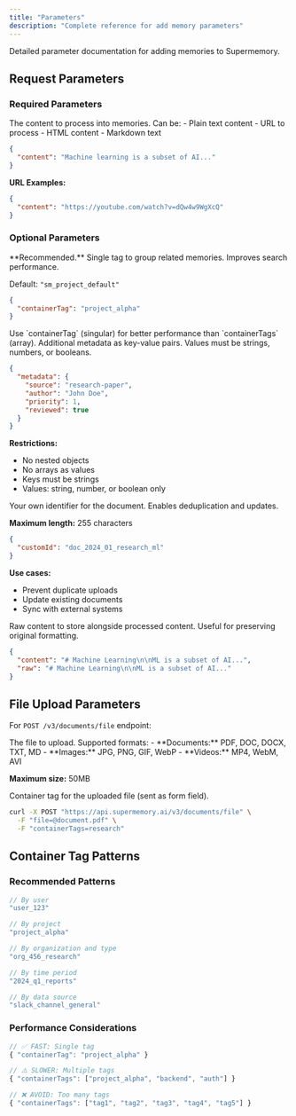 ```yaml
---
title: "Parameters"
description: "Complete reference for add memory parameters"
---
```


Detailed parameter documentation for adding memories to Supermemory.

## Request Parameters

### Required Parameters

<ParamField body="content" type="string" required>
  The content to process into memories. Can be:
  - Plain text content
  - URL to process
  - HTML content
  - Markdown text

  ```json
  {
    "content": "Machine learning is a subset of AI..."
  }
  ```

  **URL Examples:**
  ```json
  {
    "content": "https://youtube.com/watch?v=dQw4w9WgXcQ"
  }
  ```
</ParamField>

### Optional Parameters

<ParamField body="containerTag" type="string">
  **Recommended.** Single tag to group related memories. Improves search performance.

  Default: `"sm_project_default"`

  ```json
  {
    "containerTag": "project_alpha"
  }
  ```

  <Note>
  Use `containerTag` (singular) for better performance than `containerTags` (array).
  </Note>
</ParamField>

<ParamField body="metadata" type="object">
  Additional metadata as key-value pairs. Values must be strings, numbers, or booleans.

  ```json
  {
    "metadata": {
      "source": "research-paper",
      "author": "John Doe",
      "priority": 1,
      "reviewed": true
    }
  }
  ```

  **Restrictions:**
  - No nested objects
  - No arrays as values
  - Keys must be strings
  - Values: string, number, or boolean only
</ParamField>

<ParamField body="customId" type="string">
  Your own identifier for the document. Enables deduplication and updates.

  **Maximum length:** 255 characters

  ```json
  {
    "customId": "doc_2024_01_research_ml"
  }
  ```

  **Use cases:**
  - Prevent duplicate uploads
  - Update existing documents
  - Sync with external systems
</ParamField>

<ParamField body="raw" type="string">
  Raw content to store alongside processed content. Useful for preserving original formatting.

  ```json
  {
    "content": "# Machine Learning\n\nML is a subset of AI...",
    "raw": "# Machine Learning\n\nML is a subset of AI..."
  }
  ```
</ParamField>

## File Upload Parameters

For `POST /v3/documents/file` endpoint:

<ParamField body="file" type="file" required>
  The file to upload. Supported formats:
  - **Documents:** PDF, DOC, DOCX, TXT, MD
  - **Images:** JPG, PNG, GIF, WebP
  - **Videos:** MP4, WebM, AVI

  **Maximum size:** 50MB
</ParamField>

<ParamField body="containerTags" type="string">
  Container tag for the uploaded file (sent as form field).

  ```bash
  curl -X POST "https://api.supermemory.ai/v3/documents/file" \
    -F "file=@document.pdf" \
    -F "containerTags=research"
  ```
</ParamField>


## Container Tag Patterns

### Recommended Patterns

```typescript
// By user
"user_123"

// By project
"project_alpha"

// By organization and type
"org_456_research"

// By time period
"2024_q1_reports"

// By data source
"slack_channel_general"
```

### Performance Considerations

```typescript
// ✅ FAST: Single tag
{ "containerTag": "project_alpha" }

// ⚠️ SLOWER: Multiple tags
{ "containerTags": ["project_alpha", "backend", "auth"] }

// ❌ AVOID: Too many tags
{ "containerTags": ["tag1", "tag2", "tag3", "tag4", "tag5"] }
```
